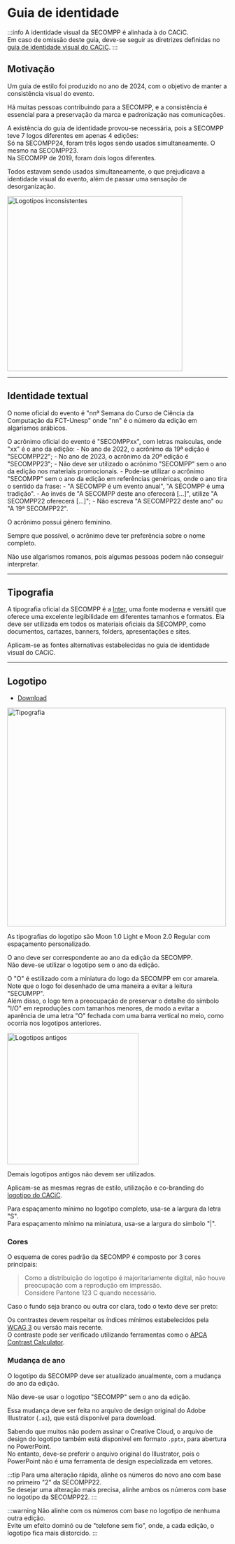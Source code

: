 
# Guia de identidade

:::info
A identidade visual da SECOMPP é alinhada à do CACiC.  
Em caso de omissão deste guia, deve-se seguir as diretrizes definidas no [guia de identidade visual do CACiC](../../CACiC/02-Guias%20de%20estilo/Introdução.md).
:::

## Motivação

Um guia de estilo foi produzido no ano de 2024, com o objetivo de manter a consistência visual do evento.

Há muitas pessoas contribuindo para a SECOMPP, e a consistência é essencial para a preservação da marca e padronização nas comunicações.

A existência do guia de identidade provou-se necessária, pois a SECOMPP teve 7 logos diferentes em apenas 4 edições:  
Só na SECOMPP24, foram três logos sendo usados simultaneamente. O mesmo na SECOMPP23.  
Na SECOMPP de 2019, foram dois logos diferentes.

Todos estavam sendo usados simultaneamente, o que prejudicava a identidade visual do evento, além de passar uma sensação de desorganização.

<img
  src="/secompp/guidelines/logotipos-inconsistencia.avif"
  alt="Logotipos inconsistentes"
  width="400"
/>

---

## Identidade textual

O nome oficial do evento é "nnª Semana do Curso de Ciência da Computação da FCT-Unesp" onde "nn" é o número da edição em algarismos arábicos.

O acrônimo oficial do evento é "SECOMPPxx", com letras maísculas, onde "xx" é o ano da edição: - No ano de 2022, o acrônimo da 19ª edição é "SECOMPP22"; - No ano de 2023, o acrônimo da 20ª edição é "SECOMPP23"; - Não deve ser utilizado o acrônimo "SECOMPP" sem o ano da edição nos materiais promocionais. - Pode-se utilizar o acrônimo "SECOMPP" sem o ano da edição em referências genéricas, onde o ano tira o sentido da frase: - "A SECOMPP é um evento anual", "A SECOMPP é uma tradição". - Ao invés de "A SECOMPP deste ano oferecerá […]", utilize "A SECOMPP22 oferecerá […]"; - Não escreva "A SECOMPP22 deste ano" ou "A 19ª SECOMPP22".

O acrônimo possui gênero feminino.

Sempre que possível, o acrônimo deve ter preferência sobre o nome completo.

Não use algarismos romanos, pois algumas pessoas podem não conseguir interpretar.

---

## Tipografia

A tipografia oficial da SECOMPP é a [Inter](https://rsms.me/inter/download/), uma fonte moderna e versátil que oferece uma excelente legibilidade em diferentes tamanhos e formatos. Ela deve ser utilizada em todos os materiais oficiais da SECOMPP, como documentos, cartazes, banners, folders, apresentações e sites.

Aplicam-se as fontes alternativas estabelecidas no guia de identidade visual do CACiC.

---

## Logotipo

- [Download](https://drive.google.com/drive/folders/17aWk7taYYYy5mU6EpyCwSjpBUsxzIX9x)

<img src="/secompp/guidelines/tipografia.webp" alt="Tipografia" width="500" />

As tipografias do logotipo são Moon 1.0 Light e Moon 2.0 Regular com espaçamento personalizado.

O ano deve ser correspondente ao ano da edição da SECOMPP.  
Não deve-se utilizar o logotipo sem o ano da edição.

O "O" é estilizado com a miniatura do logo da SECOMPP em cor amarela.  
Note que o logo foi desenhado de uma maneira a evitar a leitura "SECUMPP".  
Além disso, o logo tem a preocupação de preservar o detalhe do símbolo "I/O" em reproduções com tamanhos menores, de modo a evitar a aparência de uma letra "O" fechada com uma barra vertical no meio, como ocorria nos logotipos anteriores.

<img
  src="/secompp/guidelines/logotipos-antigos.webp"
  alt="Logotipos antigos"
  width="300"
/>

Demais logotipos antigos não devem ser utilizados.

Aplicam-se as mesmas regras de estilo, utilização e co-branding do [logotipo do CACiC](../../CACiC/02-Guias%20de%20estilo/Guia%20de%20identidade%20visual.mdx#logotipo).

Para espaçamento mínimo no logotipo completo, usa-se a largura da letra "S".  
Para espaçamento mínimo na miniatura, usa-se a largura do símbolo "|".

### Cores

O esquema de cores padrão da SECOMPP é composto por 3 cores principais:

<DarkBgTable />

> Como a distribuição do logotipo é majoritariamente digital, não houve preocupação com a reprodução em impressão.  
> Considere Pantone 123 C quando necessário.

Caso o fundo seja branco ou outra cor clara, todo o texto deve ser preto:

<LightBgTable />

Os contrastes devem respeitar os índices mínimos estabelecidos pela [WCAG 3](https://www.w3.org/WAI/standards-guidelines/wcag/wcag3-intro/) ou versão mais recente.  
O contraste pode ser verificado utilizando ferramentas como o [APCA Contrast Calculator](https://www.myndex.com/APCA/).

### Mudança de ano

O logotipo da SECOMPP deve ser atualizado anualmente, com a mudança do ano da edição.

Não deve-se usar o logotipo "SECOMPP" sem o ano da edição.

Essa mudança deve ser feita no arquivo de design original do Adobe Illustrator (`.ai`), que está disponível para download.

Sabendo que muitos não podem assinar o Creative Cloud, o arquivo de design do logotipo também está disponível em formato `.pptx`, para abertura no PowerPoint.  
No entanto, deve-se preferir o arquivo original do Illustrator, pois o PowerPoint não é uma ferramenta de design especializada em vetores.

:::tip
Para uma alteração rápida, alinhe os números do novo ano com base no primeiro "2" da SECOMPP22.  
Se desejar uma alteração mais precisa, alinhe ambos os números com base no logotipo da SECOMPP22.
:::

:::warning
Não alinhe com os números com base no logotipo de nenhuma outra edição.  
Evite um efeito dominó ou de "telefone sem fio", onde, a cada edição, o logotipo fica mais distorcido.
:::
